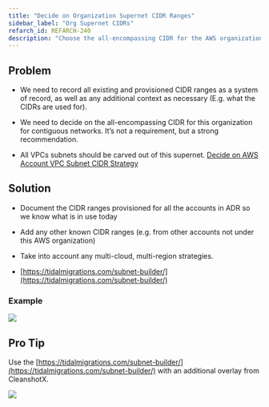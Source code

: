 ```yaml
---
title: "Decide on Organization Supernet CIDR Ranges"
sidebar_label: "Org Supernet CIDRs"
refarch_id: REFARCH-240
description: "Choose the all-encompassing CIDR for the AWS organization"
---
```


## Problem

- We need to record all existing and provisioned CIDR ranges as a system of record, as well as any additional context as
  necessary (E.g. what the CIDRs are used for).

- We need to decide on the all-encompassing CIDR for this organization for contiguous networks. It’s not a requirement,
  but a strong recommendation.

- All VPCs subnets should be carved out of this supernet.
  [Decide on AWS Account VPC Subnet CIDR Strategy](/layers/network/design-decisions/decide-on-aws-account-vpc-subnet-cidr-strategy)

## Solution

- Document the CIDR ranges provisioned for all the accounts in ADR so we know what is in use today

- Add any other known CIDR ranges (e.g. from other accounts not under this AWS organization)

- Take into account any multi-cloud, multi-region strategies.

- [https://tidalmigrations.com/subnet-builder/](https://tidalmigrations.com/subnet-builder/)

### Example

<img src="/assets/refarch/e8e9b129-c0b7-4723-a1c6-bf5e5811eb6c-media-blob-url-true-id-66a8" />

## Pro Tip

Use the [https://tidalmigrations.com/subnet-builder/](https://tidalmigrations.com/subnet-builder/) with an additional
overlay from CleanshotX.

<img src="/assets/refarch/image-20211025-172520.png" />
